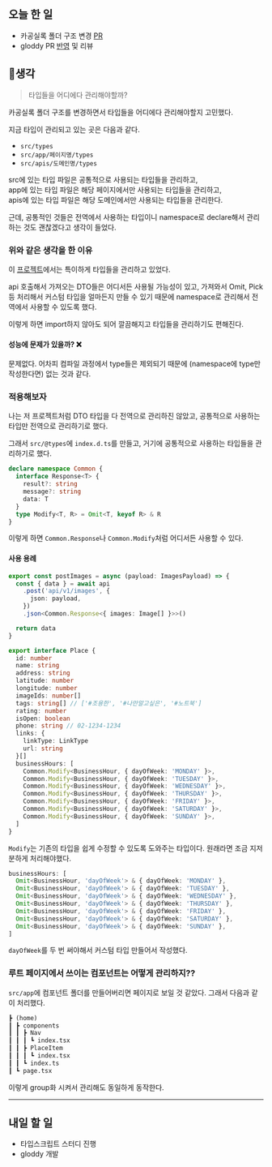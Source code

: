 ## 오늘 한 일

- 카공실록 폴더 구조 변경 [PR](https://github.com/kagong-sillok/kagong-sillok-client/pull/50)
- gloddy PR [반영](https://github.com/gloddy-dev/gloddy-client/pull/138) 및 리뷰

## 🤔생각

> 타입들을 어디에다 관리해야할까?

카공실록 폴더 구조를 변경하면서 타입들을 어디에다 관리해야할지 고민했다.

지금 타입이 관리되고 있는 곳은 다음과 같다.

- `src/types`
- `src/app/페이지명/types`
- `src/apis/도메인명/types`

src에 있는 타입 파일은 공통적으로 사용되는 타입들을 관리하고,  
app에 있는 타입 파일은 해당 페이지에서만 사용되는 타입들을 관리하고,  
apis에 있는 타입 파일은 해당 도메인에서만 사용되는 타입들을 관리한다.

근데, 공통적인 것들은 전역에서 사용하는 타입이니 namespace로 declare해서 관리하는 것도 괜찮겠다고 생각이 들었다.

### 위와 같은 생각을 한 이유

이 [프로젝트](https://github.com/toppingskorea/toppings-client/tree/b4caa279a3ba33f65d025a773489baf10b7adaee/apps/client/@types)에서는 특이하게 타입들을 관리하고 있었다.

api 호출해서 가져오는 DTO들은 어디서든 사용될 가능성이 있고, 가져와서 Omit, Pick 등 처리해서 커스텀 타입을 얼마든지 만들 수 있기 때문에 namespace로 관리해서 전역에서 사용할 수 있도록 했다.

이렇게 하면 import하지 않아도 되어 깔끔해지고 타입들을 관리하기도 편해진다.

#### 성능에 문제가 있을까? ❌

문제없다. 어차피 컴파일 과정에서 type들은 제외되기 때문에 (namespace에 type만 작성한다면) 없는 것과 같다.

### 적용해보자

나는 저 프로젝트처럼 DTO 타입을 다 전역으로 관리하진 않았고, 공통적으로 사용하는 타입만 전역으로 관리하기로 했다.

그래서 `src/@types`에 `index.d.ts`를 만들고, 거기에 공통적으로 사용하는 타입들을 관리하기로 했다.

```ts
declare namespace Common {
  interface Response<T> {
    result?: string
    message?: string
    data: T
  }
  type Modify<T, R> = Omit<T, keyof R> & R
}
```

이렇게 하면 `Common.Response`나 `Common.Modify`처럼 어디서든 사용할 수 있다.

#### 사용 용례

```ts
export const postImages = async (payload: ImagesPayload) => {
  const { data } = await api
    .post('api/v1/images', {
      json: payload,
    })
    .json<Common.Response<{ images: Image[] }>>()

  return data
}
```

```ts
export interface Place {
  id: number
  name: string
  address: string
  latitude: number
  longitude: number
  imageIds: number[]
  tags: string[] // ['#조용한', '#나만알고싶은', '#노트북']
  rating: number
  isOpen: boolean
  phone: string // 02-1234-1234
  links: {
    linkType: LinkType
    url: string
  }[]
  businessHours: [
    Common.Modify<BusinessHour, { dayOfWeek: 'MONDAY' }>,
    Common.Modify<BusinessHour, { dayOfWeek: 'TUESDAY' }>,
    Common.Modify<BusinessHour, { dayOfWeek: 'WEDNESDAY' }>,
    Common.Modify<BusinessHour, { dayOfWeek: 'THURSDAY' }>,
    Common.Modify<BusinessHour, { dayOfWeek: 'FRIDAY' }>,
    Common.Modify<BusinessHour, { dayOfWeek: 'SATURDAY' }>,
    Common.Modify<BusinessHour, { dayOfWeek: 'SUNDAY' }>,
  ]
}
```

`Modify`는 기존의 타입을 쉽게 수정할 수 있도록 도와주는 타입이다. 원래라면 조금 지저분하게 처리해야했다.

```ts
businessHours: [
  Omit<BusinessHour, 'dayOfWeek'> & { dayOfWeek: 'MONDAY' },
  Omit<BusinessHour, 'dayOfWeek'> & { dayOfWeek: 'TUESDAY' },
  Omit<BusinessHour, 'dayOfWeek'> & { dayOfWeek: 'WEDNESDAY' },
  Omit<BusinessHour, 'dayOfWeek'> & { dayOfWeek: 'THURSDAY' },
  Omit<BusinessHour, 'dayOfWeek'> & { dayOfWeek: 'FRIDAY' },
  Omit<BusinessHour, 'dayOfWeek'> & { dayOfWeek: 'SATURDAY' },
  Omit<BusinessHour, 'dayOfWeek'> & { dayOfWeek: 'SUNDAY' },
]
```

`dayOfWeek`를 두 번 써야해서 커스텀 타입 만들어서 작성했다.

### 루트 페이지에서 쓰이는 컴포넌트는 어떻게 관리하지??

`src/app`에 컴포넌트 폴더를 만들어버리면 페이지로 보일 것 같았다. 그래서 다음과 같이 처리했다.

```md
┣ (home)
┃ ┣ components
┃ ┃ ┣ Nav
┃ ┃ ┃ ┗ index.tsx
┃ ┃ ┣ PlaceItem
┃ ┃ ┃ ┗ index.tsx
┃ ┃ ┗ index.ts
┃ ┗ page.tsx
```

이렇게 group화 시켜서 관리해도 동일하게 동작한다.

---

## 내일 할 일

- 타입스크립트 스터디 진행
- gloddy 개발
